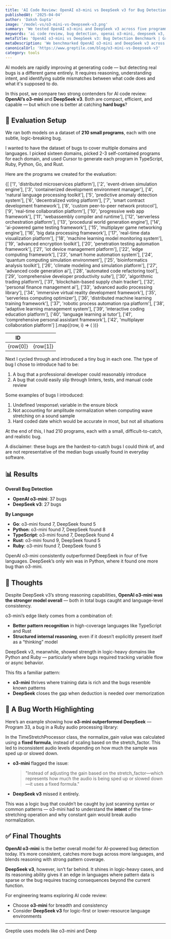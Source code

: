 ```yaml
---
title: 'AI Code Review: OpenAI o3-mini vs DeepSeek v3 for Bug Detection'
publishedAt: '2025-04-04'
author: 'Daksh Gupta'
image: '/model-vs/o3-mini-vs-Deepseek-v3.png'
summary: 'We tested OpenAI o3-mini and DeepSeek v3 across five programming languages to see which model is better at catching subtle software bugs.'
keywords: 'ai code review, bug detection, openai o3-mini, deepseek v3, software verification, reasoning models'
metaTitle: 'OpenAI o3-mini vs DeepSeek v3: Bug Detection Benchmark | Greptile'
metaDescription: 'We benchmarked OpenAI o3-mini and DeepSeek v3 across 210 real-world bugs in Python, Go, Rust, TypeScript, and Ruby. Here’s how they performed.'
canonicalUrl: 'https://www.greptile.com/blog/o3-mini-vs-Deepseek-v3'
category: tools
---
```


AI models are rapidly improving at generating code — but detecting real bugs is a different game entirely. It requires reasoning, understanding intent, and identifying subtle mismatches between what code does and what it's supposed to do.

In this post, we compare two strong contenders for AI code review: **OpenAI’s o3-mini** and **DeepSeek v3**. Both are compact, efficient, and capable — but which one is better at catching **hard bugs**?

## 🧪 Evaluation Setup

We ran both models on a dataset of **210 small programs**, each with one subtle, logic-breaking bug.

I wanted to have the dataset of bugs to cover multiple domains and languages. I picked sixteen domains, picked 2-3 self-contained programs for each domain, and used Cursor to generate each program in TypeScript, Ruby, Python, Go, and Rust.

Here are the programs we created for the evaluation:

<table
	style={{
		borderCollapse: 'collapse',
		width: '100%',
		margin: '2rem 0',
		borderRadius: '8px',
		overflow: 'hidden',
		fontSize: '0.95rem',
		lineHeight: '1.5'
	}}>
	<thead>
		<tr>
			<th
				style={{
					backgroundColor: '#f8fafc',
					padding: '1rem',
					textAlign: 'left',
					borderBottom: '1px solid #e2e8f0',
					fontWeight: '600',
					color: '#1a202c'
				}}>
				ID
			</th>
			<th
				style={{
					backgroundColor: '#f8fafc',
					padding: '1rem',
					textAlign: 'left',
					borderBottom: '1px solid #e2e8f0',
					fontWeight: '600',
					color: '#1a202c'
				}}></th>
		</tr>
	</thead>
	<tbody>
		{[
			['1', 'distributed microservices platform'],
			['2', 'event-driven simulation engine'],
			['3', 'containerized development environment manager'],
			['4', 'natural language processing toolkit'],
			['5', 'predictive anomaly detection system'],
			['6', 'decentralized voting platform'],
			['7', 'smart contract development framework'],
			['8', 'custom peer-to-peer network protocol'],
			['9', 'real-time collaboration platform'],
			['10', 'progressive web app framework'],
			['11', 'webassembly compiler and runtime'],
			['12', 'serverless orchestration platform'],
			['13', 'procedural world generation engine'],
			['14', 'ai-powered game testing framework'],
			['15', 'multiplayer game networking engine'],
			['16', 'big data processing framework'],
			['17', 'real-time data visualization platform'],
			['18', 'machine learning model monitoring system'],
			['19', 'advanced encryption toolkit'],
			['20', 'penetration testing automation framework'],
			['21', 'iot device management platform'],
			['22', 'edge computing framework'],
			['23', 'smart home automation system'],
			['24', 'quantum computing simulation environment'],
			['25', 'bioinformatics analysis toolkit'],
			['26', 'climate modeling and simulation platform'],
			['27', 'advanced code generation ai'],
			['28', 'automated code refactoring tool'],
			['29', 'comprehensive developer productivity suite'],
			['30', 'algorithmic trading platform'],
			['31', 'blockchain-based supply chain tracker'],
			['32', 'personal finance management ai'],
			['33', 'advanced audio processing library'],
			['34', 'immersive virtual reality development framework'],
			['35', 'serverless computing optimizer'],
			['36', 'distributed machine learning training framework'],
			['37', 'robotic process automation rpa platform'],
			['38', 'adaptive learning management system'],
			['39', 'interactive coding education platform'],
			['40', 'language learning ai tutor'],
			['41', 'comprehensive personal assistant framework'],
			['42', 'multiplayer collaboration platform']
		].map((row, i) => (
			<tr
				key={i}
				style={{
					backgroundColor: 'var(--tw-prose-bg, white)',
					transition: 'background-color 0.2s'
				}}>
				<td
					style={{
						padding: '1rem',
						borderBottom: '1px solid var(--tw-prose-border, #e2e8f0)',
						color: 'var(--tw-prose-body, #1a202c)'
					}}>
					{row[0]}
				</td>
				<td
					style={{
						padding: '1rem',
						borderBottom: '1px solid var(--tw-prose-border, #e2e8f0)',
						color: 'var(--tw-prose-body, #1a202c)'
					}}>
					{row[1]}
				</td>
			</tr>
		))}
	</tbody>
</table>

Next I cycled through and introduced a tiny bug in each one. The type of bug I chose to introduce had to be:

1. A bug that a professional developer could reasonably introduce
2. A bug that could easily slip through linters, tests, and manual code review

Some examples of bugs I introduced:

1. Undefined \response\ variable in the ensure block
2. Not accounting for amplitude normalization when computing wave stretching on a sound sample
3. Hard coded date which would be accurate in most, but not all situations

At the end of this, I had 210 programs, each with a small, difficult-to-catch, and realistic bug.

A disclaimer: these bugs are the hardest-to-catch bugs I could think of, and are not representative of the median bugs usually found in everyday software.

## 📊 Results

**Overall Bug Detection**
- **OpenAI o3-mini**: 37 bugs  
- **DeepSeek v3**: 27 bugs  

**By Language**
- **Go**: o3-mini found 7, DeepSeek found 5  
- **Python**: o3-mini found 7, DeepSeek found 8  
- **TypeScript**: o3-mini found 7, DeepSeek found 4  
- **Rust**: o3-mini found 9, DeepSeek found 5  
- **Ruby**: o3-mini found 7, DeepSeek found 5

OpenAI o3-mini consistently outperformed DeepSeek in four of five languages. DeepSeek’s only win was in Python, where it found one more bug than o3-mini.

## 🧠 Thoughts

Despite DeepSeek v3’s strong reasoning capabilities, **OpenAI o3-mini was the stronger model overall** — both in total bugs caught and language-level consistency.

o3-mini’s edge likely comes from a combination of:
- **Better pattern recognition** in high-coverage languages like TypeScript and Rust
- **Structured internal reasoning**, even if it doesn’t explicitly present itself as a “thinking” model

DeepSeek v3, meanwhile, showed strength in logic-heavy domains like Python and Ruby — particularly where bugs required tracking variable flow or async behavior.

This fits a familiar pattern:  
- **o3-mini** thrives where training data is rich and the bugs resemble known patterns  
- **DeepSeek** closes the gap when deduction is needed over memorization

## 🧩 A Bug Worth Highlighting

Here’s an example showing how **o3-mini outperformed DeepSeek** — Program 33, a bug in a Ruby audio processing library:

In the TimeStretchProcessor class, the normalize_gain value was calculated using a **fixed formula**, instead of scaling based on the stretch_factor. This led to inconsistent audio levels depending on how much the sample was sped up or slowed down.

- **o3-mini** flagged the issue:  
  > "Instead of adjusting the gain based on the stretch_factor—which represents how much the audio is being sped up or slowed down—it uses a fixed formula."

- **DeepSeek v3** missed it entirely.

This was a logic bug that couldn’t be caught by just scanning syntax or common patterns — o3-mini had to understand the **intent** of the time-stretching operation and why constant gain would break audio normalization.

## ✅ Final Thoughts

**OpenAI o3-mini** is the better overall model for AI-powered bug detection today. It’s more consistent, catches more bugs across more languages, and blends reasoning with strong pattern coverage.

**DeepSeek v3**, however, isn’t far behind. It shines in logic-heavy cases, and its reasoning ability gives it an edge in languages where pattern data is sparse or the bug requires tracing consequences beyond the current function.

For engineering teams exploring AI code review:
- Choose **o3-mini** for breadth and consistency
- Consider **DeepSeek v3** for logic-first or lower-resource language environments

---
Greptile uses models like o3-mini and Deep
